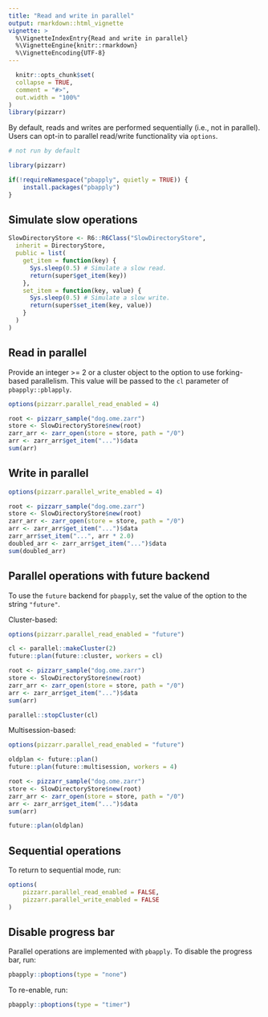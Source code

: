 ```yaml
---
title: "Read and write in parallel"
output: rmarkdown::html_vignette
vignette: >
  %\VignetteIndexEntry{Read and write in parallel}
  %\VignetteEngine{knitr::rmarkdown}
  %\VignetteEncoding{UTF-8}
---
```


```r
  knitr::opts_chunk$set(
  collapse = TRUE,
  comment = "#>",
  out.width = "100%"
)
library(pizzarr)
```

By default, reads and writes are performed sequentially (i.e., not in parallel).
Users can opt-in to parallel read/write functionality via `options`.

```r
# not run by default

library(pizzarr)

if(!requireNamespace("pbapply", quietly = TRUE)) {
    install.packages("pbapply")
}
```

## Simulate slow operations

```r
SlowDirectoryStore <- R6::R6Class("SlowDirectoryStore",
  inherit = DirectoryStore,
  public = list(
    get_item = function(key) {
      Sys.sleep(0.5) # Simulate a slow read.
      return(super$get_item(key))
    },
    set_item = function(key, value) {
      Sys.sleep(0.5) # Simulate a slow write.
      return(super$set_item(key, value))
    }
  )
)
```

## Read in parallel

Provide an integer >= 2 or a cluster object to the option to use forking-based parallelism.
This value will be passed to the `cl` parameter of `pbapply::pblapply`.

```r
options(pizzarr.parallel_read_enabled = 4)

root <- pizzarr_sample("dog.ome.zarr")
store <- SlowDirectoryStore$new(root)
zarr_arr <- zarr_open(store = store, path = "/0")
arr <- zarr_arr$get_item("...")$data
sum(arr)
```

## Write in parallel

```r
options(pizzarr.parallel_write_enabled = 4)

root <- pizzarr_sample("dog.ome.zarr")
store <- SlowDirectoryStore$new(root)
zarr_arr <- zarr_open(store = store, path = "/0")
arr <- zarr_arr$get_item("...")$data
zarr_arr$set_item("...", arr * 2.0)
doubled_arr <- zarr_arr$get_item("...")$data
sum(doubled_arr)
```

## Parallel operations with future backend

To use the `future` backend for `pbapply`, set the value of the option to the string `"future"`.

Cluster-based:

```r
options(pizzarr.parallel_read_enabled = "future")

cl <- parallel::makeCluster(2)
future::plan(future::cluster, workers = cl)

root <- pizzarr_sample("dog.ome.zarr")
store <- SlowDirectoryStore$new(root)
zarr_arr <- zarr_open(store = store, path = "/0")
arr <- zarr_arr$get_item("...")$data
sum(arr)

parallel::stopCluster(cl)
```

Multisession-based:

```r
options(pizzarr.parallel_read_enabled = "future")

oldplan <- future::plan()
future::plan(future::multisession, workers = 4)

root <- pizzarr_sample("dog.ome.zarr")
store <- SlowDirectoryStore$new(root)
zarr_arr <- zarr_open(store = store, path = "/0")
arr <- zarr_arr$get_item("...")$data
sum(arr)

future::plan(oldplan)
```

## Sequential operations

To return to sequential mode, run:

```r
options(
    pizzarr.parallel_read_enabled = FALSE,
    pizzarr.parallel_write_enabled = FALSE
)
```

## Disable progress bar

Parallel operations are implemented with `pbapply`.
To disable the progress bar, run:

```r
pbapply::pboptions(type = "none")
```

To re-enable, run:

```r
pbapply::pboptions(type = "timer")
```